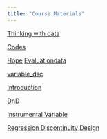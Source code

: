 ---
title: "Course Materials"
---
[Thinking with data](https://zahidasghar.com/data_analytics/thinking_with_data#/ai-ml-random-forests-ann-cnn) 

[Codes](Impact-evaluation.R) 

[Hope](data/HOPE.xlsx)
[Evaluationdata](data/evaluation.dta) 

[variable_dsc](data/variable_desc.csv)

[Introduction](https://zahidasghar.com/data_analytics/thinking_with_data)


[DnD](slides/DnD.pdf)

[Instrumental Variable](slides/IV.pdf)

[Regression Discontinuity Design](slides/reg_DD.pdf)
